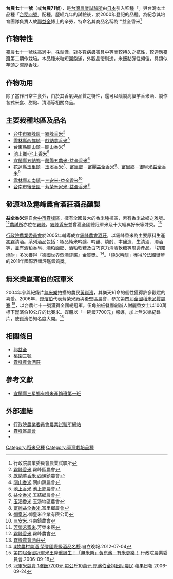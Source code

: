 {{Infobox Cultivar
| name = 台農71號/益全香米
| image = 
| image_width = 200px
| image_caption = 
| genus = [[稻属|稻属]] ''Oryza''
| species = [[稻|稻]] ''O. sativa''
| hybrid = 台稉4號（父本）、絹光（母本）
| group = [[粳稻|粳稻]] ''O. s.'' ssp. ''japonica''
| cultivar = 台農71號
| marketing_names = 益全香米
| origin = {{ROC-TW}}
| subdivision = [[桃園三號|桃園三號]]
}}

'''台農七十一號'''（或'''台農71號'''），是[[台灣|台灣]][[行政院農業委員會農業試驗所|農業試驗所]]由[[日本|日本]]引入稻種「{{Tsl|ja|キヌヒカリ|絹光}}」與台灣本土品種「[[台稉四號|台稉四號]]」配種，歷經九年的試驗後，於2000年登記的品種。為紀念其培育團隊負責人故[[郭益全|郭益全]]博士的辛勞，特命名其商品名稱為'''益全香米<ref>行政院農業委員會農業試驗所{{cite web |url=http://www.tari.gov.tw/taric/modules/tinycontent/index.php?id=25 |title=存档副本 |accessdate=2011-04-19 |deadurl=yes |archiveurl=https://web.archive.org/web/20100214154343/http://www.tari.gov.tw/taric/modules/tinycontent/index.php?id=25 |archivedate=2010-02-14 }}</ref>
==作物特性==
臺農七十一號株高適中，株型佳，對多數病蟲害具中等而較持久之抗性，較適應[[臺灣|臺灣]]第二期作栽培。本品種米粒短圓飽滿，外觀晶瑩剔透，米飯黏彈性頗佳，具類似芋頭之濃厚香味。

==作物功用==
除了當作日常主食外，由於其香氣與品質之特性，還可以釀製高級芋香米酒、製作各式米食、甜點、清酒等相關商品。

==主要栽種地區及品名==
*[[台中市|台中市]][[霧峰區|霧峰區]]－[[霧峰香米|霧峰香米]]<ref>[https://www.twwfsake.com/product.php 霧峰香米].霧峰區農會</ref>
*[[雲林縣|雲林縣]][[西螺鎮|西螺鎮]]－[[獻納芋香米|獻納芋香米]]<ref>[http://slofa.org/product.asp#獻納芋香米 獻納芋香米].西螺鎮農會</ref>
*[[台東縣|台東縣]][[關山鎮_(台灣)|關山鎮]]－[[關山香米|關山香米]]<ref>[http://www.ksfa.org.tw/main.asp?body_sel=3_1 關山香米].關山鎮農會</ref>
*[[池上鄉|池上鄉]]-[[池上香米|池上香米]]<ref>[http://www.ksfa.org.tw/main.asp?BodySel=S8&MidClassID=4 池上香米].池上鄉農會</ref>
*[[宜蘭縣|宜蘭縣]][[五結鄉|五結鄉]]－[[蘭陽五農米-益全香米|蘭陽五農米-益全香米]]<ref>[https://wjfarm.org.tw/product-category/%e4%ba%94%e8%be%b2%e7%b1%b3%e7%b3%bb%e5%88%97/ 益全香米].五結鄉農會</ref>
*[[花蓮縣|花蓮縣]][[玉里鎮|玉里鎮]]－[[玉溪香米|玉溪香米]]<ref>[https://www.twyushi.com.tw/122171/index.php?action=product_sort&prod_sort_uid=277 玉溪香米].玉溪地區農會</ref>、[[富里鄉|富里鄉]]－[[富麗益全香米|富麗益全香米]]<ref>[http://www.fulifa.org.tw/ 富麗益全香米].富里鄉農會</ref>、[[富里鄉|富里鄉]]－[[御皇米益全香米|御皇米益全香米]]<ref>[http://www.tennorice.com/ 御皇米].御皇米企業有限公司</ref>
*[[雲林縣|雲林縣]][[斗南鎮|斗南鎮]]－[[三安米-益全香米|三安米-益全香米]]<ref>[http://www.dnf.org.tw/services.asp 三安米].斗南鎮農會</ref>
*[[台南市|台南市]][[後壁區|後壁區]]－[[芳榮禾家米-益全香米|芳榮禾家米-益全香米]]<ref>[https://www.esun.com.tw/idrice066622749/ 芳榮禾家米].芳榮米廠</ref>

==發源地及霧峰農會酒莊酒品釀製==
'''益全香米'''源自[[台中市|台中市]][[霧峰區|霧峰區]]，擁有全國最大的香米種植區，素有香米故鄉之雅號。<ref>[https://www.twwfsake.com/product.php 霧峰香米].霧峰農會</ref>[[行政院農業委員會農業試驗所|農試所]]亦位在[[霧峰區|霧峰]]。[[霧峰香米|霧峰香米]]並曾獲全國總冠軍米及十大經典好米等殊榮。<ref>[https://www.twwfsake.com/ 霧峰農會酒莊]</ref>

[[行政院農業委員會|行政院農業委員會]]於2005年輔導成立[[霧峰農會酒莊|霧峰農會酒莊]]，以霧峰香米為主要原料生產[[初霧|初霧]]清酒。系列酒品包括：極品純米吟釀、吟釀、燒酎、本釀造、生清酒、濁酒等，並有酒粕香皂、酒粕面膜、酒粕軟糖及白巧克力清酒軟糖等周邊產品。「[[初霧燒酎|初霧燒酎]]」多次獲得『德國世界烈酒評鑑』金質獎。<ref>[http://www.idn.com.tw/news/news_content.php?catid=2&catsid=6&catdid=0&artid=20120704abcd005 4款農村美酒 榮登國際級酒品名榜].自立晚報.2012-07-04</ref>。「[[純米吟釀|純米吟釀]]」獲得於[[法國|法國]]舉辦的2011年國際酒類評鑑銀質獎。

==無米樂崑濱伯的冠軍米==
{{main|無米樂|崑濱伯|冠軍米}}
2004年參與紀錄片[[無米樂|無米樂]]拍攝的農民[[黃崑濱|黃崑濱]]，其樂天知命的個性獲得許多觀眾的喜愛。2006年，[[崑濱伯|崑濱伯]]代表芳榮米廠與後壁區農會，參加第四屆[[全國稻米品質競賽|全國稻米品質競賽]] <ref>[http://www.coa.gov.tw/theme_data.php?theme=news&sub_theme=agri&id=2754 第四屆全國冠軍米王隆重誕生！「無米樂」黃崑濱－有米更樂！].行政院農業委員會.2006-09-18{{Wayback|url=http://www.coa.gov.tw/theme_data.php?theme=news&sub_theme=agri&id=2754 |date=20170213000804 }}</ref>，以台農七十一號獲得全國總冠軍。伍角船板餐廳創辦人謝麗香女士以100萬標下崑濱伯10公斤的比賽米。媒體以「一碗飯7700元」報導，加上無米樂紀錄片，使崑濱伯知名度大開。<ref>[http://www.appledaily.com.tw/appledaily/article/headline/20060924/2911857/ 冠軍米競賣 1碗飯7700元 每公斤10萬元 崑濱伯全捐出助農民].蘋果日報.2006-09-24</ref>

==相關條目==
*[[郭益全|郭益全]]
*[[桃園三號|桃園三號]]
*[[霧峰農會酒莊|霧峰農會酒莊]]

== 參考文獻 ==
{{reflist|2}}
* [https://duckandrice.myorganic.org.tw/ 宜蘭縣三星鄉有機米產銷班第一班]

==外部連結==
*[https://www.tari.gov.tw/index.asp 行政院農業委員會農業試驗所網站]
*[http://www.wffa.org.tw/  霧峰區農會]
*{{facebook|wfn462|霧峰農會酒莊官方}}

[[Category:稻米品種|Category:稻米品種]]
[[Category:臺灣栽培品種|Category:臺灣栽培品種]]
